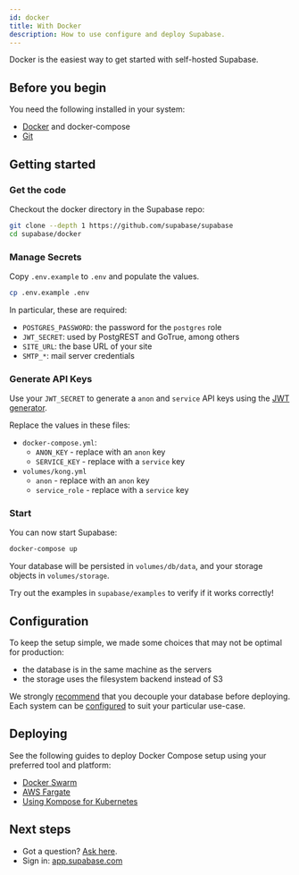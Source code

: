 ```yaml
---
id: docker
title: With Docker
description: How to use configure and deploy Supabase.
---
```


Docker is the easiest way to get started with self-hosted Supabase.

## Before you begin

You need the following installed in your system:

- [Docker](https://docs.docker.com/engine/install/) and docker-compose
- [Git](https://git-scm.com/downloads)

## Getting started

### Get the code

Checkout the docker directory in the Supabase repo:

```sh
git clone --depth 1 https://github.com/supabase/supabase
cd supabase/docker
```

### Manage Secrets

Copy `.env.example` to `.env` and populate the values.

```sh
cp .env.example .env
```

In particular, these are required:

- `POSTGRES_PASSWORD`: the password for the `postgres` role
- `JWT_SECRET`: used by PostgREST and GoTrue, among others
- `SITE_URL`: the base URL of your site
- `SMTP_*`: mail server credentials

### Generate API Keys

Use your `JWT_SECRET` to generate a `anon` and `service` API keys using the [JWT generator](/docs/guides/hosting/overview#api-keys).

Replace the values in these files:

- `docker-compose.yml`:
  - `ANON_KEY` - replace with an `anon` key
  - `SERVICE_KEY` - replace with a `service` key
- `volumes/kong.yml`
  - `anon` - replace with an `anon` key
  - `service_role` - replace with a `service` key

### Start

You can now start Supabase:

```sh
docker-compose up
```

Your database will be persisted in `volumes/db/data`, and your storage objects in `volumes/storage`.

Try out the examples in `supabase/examples` to verify if it works correctly!

## Configuration

To keep the setup simple, we made some choices that may not be optimal for production:

- the database is in the same machine as the servers
- the storage uses the filesystem backend instead of S3

We strongly [recommend](/docs/guides/hosting/overview#managing-your-database) that you decouple your database
before deploying.
Each system can be [configured](/docs/guides/hosting/overview#configuration) to suit your particular use-case.

## Deploying

See the following guides to deploy Docker Compose setup using your preferred tool and platform:

- [Docker Swarm](https://docs.docker.com/engine/swarm/stack-deploy/)
- [AWS Fargate](https://aws.amazon.com/blogs/containers/deploy-applications-on-amazon-ecs-using-docker-compose/)
- [Using Kompose for Kubernetes](https://kubernetes.io/docs/tasks/configure-pod-container/translate-compose-kubernetes/)

## Next steps

- Got a question? [Ask here](https://github.com/supabase/supabase/discussions).
- Sign in: [app.supabase.com](https://app.supabase.com)
